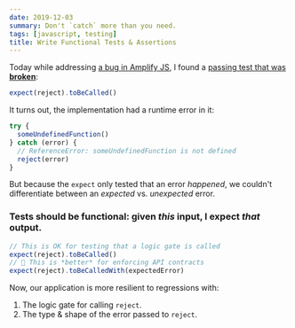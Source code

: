 ```yaml
---
date: 2019-12-03
summary: Don't `catch` more than you need.
tags: [javascript, testing]
title: Write Functional Tests & Assertions
---
```


Today while addressing [a bug in Amplify JS](https://github.com/aws-amplify/amplify-js/pull/4507),
I found a [passing test that was **broken**](https://github.com/aws-amplify/amplify-js/blob/980307b1fbb901399e69f8a9ba98f830e42d5d78/packages/analytics/__tests__/Providers/AWSPinpointProvider-unit-test.ts#L731-L749):

```js
expect(reject).toBeCalled()
```

It turns out, the implementation had a runtime error in it:

```js
try {
  someUndefinedFunction()
} catch (error) {
  // ReferenceError: someUndefinedFunction is not defined
  reject(error)
}
```

But because the `expect` only tested that an error _happened_,
we couldn't differentiate between an _expected_ vs. _unexpected_ error.

### Tests should be functional: given _this_ input, I expect _that_ output.

```js
// This is OK for testing that a logic gate is called
expect(reject).toBeCalled()
// 🎉 This is *better* for enforcing API contracts
expect(reject).toBeCalledWith(expectedError)
```

Now, our application is more resilient to regressions with:

1. The logic gate for calling `reject`.
1. The type & shape of the error passed to `reject`.
